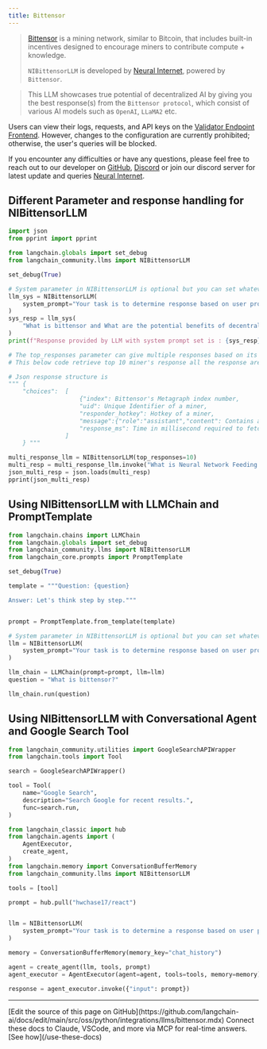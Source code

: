 ```yaml
---
title: Bittensor
---
```


>[Bittensor](https://bittensor.com/) is a mining network, similar to Bitcoin, that includes built-in incentives designed to encourage miners to contribute compute + knowledge.
>
>`NIBittensorLLM` is developed by [Neural Internet](https://neuralinternet.ai/), powered by `Bittensor`.

>This LLM showcases true potential of decentralized AI by giving you the best response(s) from the `Bittensor protocol`, which consist of various AI models such as `OpenAI`, `LLaMA2` etc.

Users can view their logs, requests, and API keys on the [Validator Endpoint Frontend](https://api.neuralinternet.ai/). However, changes to the configuration are currently prohibited; otherwise, the user's queries will be blocked.

If you encounter any difficulties or have any questions, please feel free to reach out to our developer on [GitHub](https://github.com/Kunj-2206), [Discord](https://discordapp.com/users/683542109248159777) or join our discord server for latest update and queries [Neural Internet](https://discord.gg/neuralinternet).

## Different Parameter and response handling for NIBittensorLLM

```python
import json
from pprint import pprint

from langchain.globals import set_debug
from langchain_community.llms import NIBittensorLLM

set_debug(True)

# System parameter in NIBittensorLLM is optional but you can set whatever you want to perform with model
llm_sys = NIBittensorLLM(
    system_prompt="Your task is to determine response based on user prompt.Explain me like I am technical lead of a project"
)
sys_resp = llm_sys(
    "What is bittensor and What are the potential benefits of decentralized AI?"
)
print(f"Response provided by LLM with system prompt set is : {sys_resp}")

# The top_responses parameter can give multiple responses based on its parameter value
# This below code retrieve top 10 miner's response all the response are in format of json

# Json response structure is
""" {
    "choices":  [
                    {"index": Bittensor's Metagraph index number,
                    "uid": Unique Identifier of a miner,
                    "responder_hotkey": Hotkey of a miner,
                    "message":{"role":"assistant","content": Contains actual response},
                    "response_ms": Time in millisecond required to fetch response from a miner}
                ]
    } """

multi_response_llm = NIBittensorLLM(top_responses=10)
multi_resp = multi_response_llm.invoke("What is Neural Network Feeding Mechanism?")
json_multi_resp = json.loads(multi_resp)
pprint(json_multi_resp)
```

## Using NIBittensorLLM with LLMChain and PromptTemplate

```python
from langchain.chains import LLMChain
from langchain.globals import set_debug
from langchain_community.llms import NIBittensorLLM
from langchain_core.prompts import PromptTemplate

set_debug(True)

template = """Question: {question}

Answer: Let's think step by step."""


prompt = PromptTemplate.from_template(template)

# System parameter in NIBittensorLLM is optional but you can set whatever you want to perform with model
llm = NIBittensorLLM(
    system_prompt="Your task is to determine response based on user prompt."
)

llm_chain = LLMChain(prompt=prompt, llm=llm)
question = "What is bittensor?"

llm_chain.run(question)
```

## Using NIBittensorLLM with Conversational Agent and Google Search Tool

```python
from langchain_community.utilities import GoogleSearchAPIWrapper
from langchain.tools import Tool

search = GoogleSearchAPIWrapper()

tool = Tool(
    name="Google Search",
    description="Search Google for recent results.",
    func=search.run,
)
```

```python
from langchain_classic import hub
from langchain.agents import (
    AgentExecutor,
    create_agent,
)
from langchain.memory import ConversationBufferMemory
from langchain_community.llms import NIBittensorLLM

tools = [tool]

prompt = hub.pull("hwchase17/react")


llm = NIBittensorLLM(
    system_prompt="Your task is to determine a response based on user prompt"
)

memory = ConversationBufferMemory(memory_key="chat_history")

agent = create_agent(llm, tools, prompt)
agent_executor = AgentExecutor(agent=agent, tools=tools, memory=memory)

response = agent_executor.invoke({"input": prompt})
```

---

<Callout icon="pen-to-square" iconType="regular">
    [Edit the source of this page on GitHub](https://github.com/langchain-ai/docs/edit/main/src/oss/python/integrations/llms/bittensor.mdx)
</Callout>
<Tip icon="terminal" iconType="regular">
    Connect these docs to Claude, VSCode, and more via MCP for    real-time answers. [See how](/use-these-docs)
</Tip>
